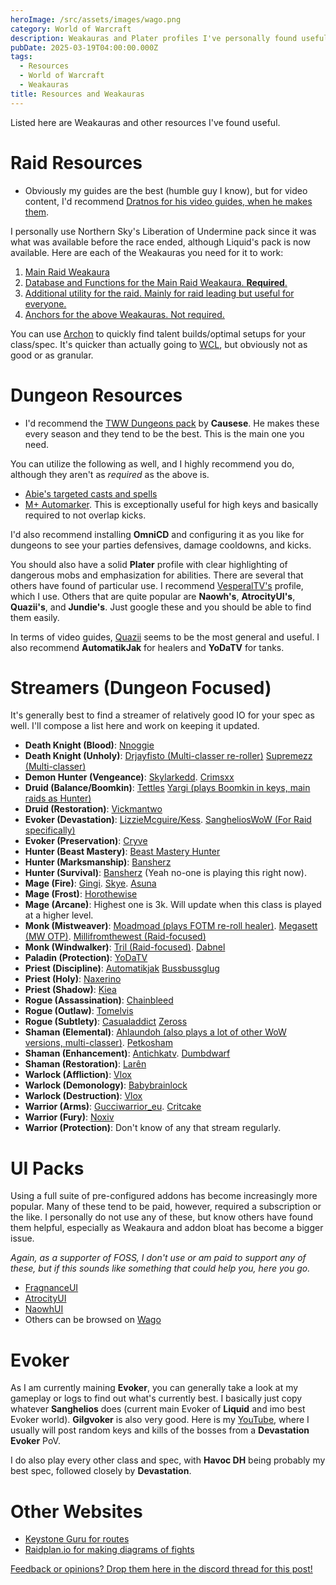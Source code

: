 ```yaml
---
heroImage: /src/assets/images/wago.png
category: World of Warcraft
description: Weakauras and Plater profiles I've personally found useful
pubDate: 2025-03-19T04:00:00.000Z
tags:
  - Resources
  - World of Warcraft
  - Weakauras
title: Resources and Weakauras
---
```


Listed here are Weakauras and other resources I've found useful.

# Raid Resources

* Obviously my guides are the best (humble guy I know), but for video content, I'd recommend <a href="https://www.youtube.com/@dratnos/videos">Dratnos for his video guides, when he makes them</a>.

I personally use Northern Sky's Liberation of Undermine pack since it was what was available before the race ended, although Liquid's pack is now available. Here are each of the Weakauras you need for it to work:

1. <a href="https://wago.io/Undermine"> Main Raid Weakaura</a> 
1. <a href="https://wago.io/NorthernSky">Database and Functions for the Main Raid Weakaura. **Required**.</a> 
1. <a href="https://wago.io/NSUndermine">Additional utility for the raid. Mainly for raid leading but useful for everyone.</a> 
1. <a href="https://wago.io/WeakAuraAnchors">Anchors for the above Weakauras. Not required.</a> 


You can use <a href="https://archon.gg">Archon</a> to quickly find talent builds/optimal setups for your class/spec. It's quicker than actually going to <a href="https://warcraftlogs.com">WCL</a>, but obviously not as good or as granular.

# Dungeon Resources

* I'd recommend the <a href="https://wago.io/twwdungeons">TWW Dungeons pack</a> by **Causese**. He makes these every season and they tend to be the best. This is the main one you need.

You can utilize the following as well, and I highly recommend you do, although they aren't as *required* as the above is.

* <a href="https://wago.io/dungeoncasts">Abie's targeted casts and spells</a>
* <a href="https://wago.io/3bViaBtT1">M+ Automarker</a>. This is exceptionally useful for high keys and basically required to not overlap kicks.

I'd also recommend installing **OmniCD** and configuring it as you like for dungeons to see your parties defensives, damage cooldowns, and kicks.

You should also have a solid **Plater** profile with clear highlighting of dangerous mobs and emphasization for abilities. There are several that others have found of particular use. I recommend <a href="https://wago.io/PerclknQY">VesperalTV's</a> profile, which I use. Others that are quite popular are **Naowh's**, **AtrocityUI's**, **Quazii's**, and **Jundie's**. Just google these and you should be able to find them easily.

In terms of video guides, <a href="https://www.youtube.com/@quaziiwow">Quazii</a> seems to be the most general and useful. I also recommend **AutomatikJak** for healers and **YoDaTV** for tanks.

# Streamers (Dungeon Focused)

It's generally best to find a streamer of relatively good IO for your spec as well. I'll compose a list here and work on keeping it updated.

* **Death Knight (Blood)**: <a href="https://www.twitch.tv/nnoggie">Nnoggie</a>
* **Death Knight (Unholy)**: <a href="https://www.twitch.tv/drjayfisto">Drjayfisto (Multi-classer re-roller)</a> <a href="https://www.twitch.tv/supremeqaq">Supremezz (Multi-classer)</a>
* **Demon Hunter (Vengeance)**: <a href="https://www.twitch.tv/skylarkedd">Skylarkedd</a>. <a href="https://www.twitch.tv/crimsxx">Crimsxx</a>
* **Druid (Balance/Boomkin)**: <a href="https://www.twitch.tv/tettles">Tettles</a> <a href="https://www.twitch.tv/yarrgi">Yargi (plays Boomkin in keys, main raids as Hunter)</a>
* **Druid (Restoration)**: <a href="https://www.twitch.tv/vickmantwo">Vickmantwo</a>
* **Evoker (Devastation)**: <a href="https://www.twitch.tv/kesslive">LizzieMcguire/Kess</a>. <a href="https://www.twitch.tv/sanghelioswow">SangheliosWoW (For Raid specifically)</a>
* **Evoker (Preservation)**: <a href="https://www.twitch.tv/cryve">Cryve</a>
* **Hunter (Beast Mastery)**: <a href="https://www.twitch.tv/videos/2412462485">Beast Mastery Hunter</a>
* **Hunter (Marksmanship)**: <a href="https://www.twitch.tv/bansherz">Bansherz</a>
* **Hunter (Survival)**: <a href="https://www.twitch.tv/bansherz">Bansherz</a> (Yeah no-one is playing this right now).
* **Mage (Fire)**: <a href="https://www.twitch.tv/gingitv">Gingi</a>. <a href="https://www.twitch.tv/skye_gamingtv">Skye</a>. <a href="https://www.twitch.tv/asuna_qt">Asuna</a>
* **Mage (Frost)**: <a href="https://www.twitch.tv/Holothewise_">Horothewise</a>
* **Mage (Arcane)**: Highest one is 3k. Will update when this class is played at a higher level.
* **Monk (Mistweaver)**: <a href="https://raider.io/characters/eu/draenor/Mistmoad">Moadmoad (plays FOTM re-roll healer)</a>. <a href="https://www.twitch.tv/megasett">Megasett (MW OTP)</a>. <a href="https://www.twitch.tv/millifromthewest">Millifromthewest (Raid-focused)</a>
* **Monk (Windwalker)**: <a href="Trilltko">Tril (Raid-focused)</a>. <a href="https://www.twitch.tv/dabnel">Dabnel</a>
* **Paladin (Protection)**: <a href="https://www.twitch.tv/yodatv">YoDaTV</a>
* **Priest (Discipline)**: <a href="https://www.twitch.tv/automaticjak">Automatikjak</a> <a href="https://www.twitch.tv/bussbusstv">Bussbussglug</a>
* **Priest (Holy)**: <a href="https://www.twitch.tv/naxerino">Naxerino</a>
* **Priest (Shadow)**: <a href="https://www.twitch.tv/hiea">Kiea</a>
* **Rogue (Assassination)**: <a href="https://www.twitch.tv/chainfeedxx">Chainbleed</a>
* **Rogue (Outlaw)**: <a href="https://www.twitch.tv/zac__________________">Tomelvis</a>
* **Rogue (Subtlety)**: <a href="https://www.twitch.tv/casualaddict_">Casualaddict</a> <a href="https://www.twitch.tv/zerossxd">Zeross</a>
* **Shaman (Elemental)**: <a href="https://www.twitch.tv/ahlaundoh">Ahlaundoh (also plays a lot of other WoW versions, multi-classer)</a>. <a href="https://www.twitch.tv/peettko">Petkosham</a>
* **Shaman (Enhancement)**: <a href="https://www.twitch.tv/antichkatv">Antichkatv</a>. <a href="https://www.twitch.tv/grtman15">Dumbdwarf</a>
* **Shaman (Restoration)**: <a href="https://www.twitch.tv/larentv">Larên</a>
* **Warlock (Affliction)**: <a href="https://www.twitch.tv/vlox_gaming">Vlox</a>
* **Warlock (Demonology)**: <a href="https://www.twitch.tv/babybrainlock">Babybrainlock</a>
* **Warlock (Destruction)**: <a href="https://www.twitch.tv/vlox_gaming">Vlox</a>
* **Warrior (Arms)**: <a href="https://www.twitch.tv/gucciwarrior_eu">Gucciwarrior_eu</a>. <a href="https://www.twitch.tv/critcakeeu">Critcake</a>
* **Warrior (Fury)**: <a href="https://www.twitch.tv/noxiv">Noxiv</a>
* **Warrior (Protection)**: Don't know of any that stream regularly.

# UI Packs

Using a full suite of pre-configured addons has become increasingly more popular. Many of these tend to be paid, however, required a subscription or the like. I personally do not use any of these, but know others have found them helpful, especially as Weakaura and addon bloat has become a bigger issue.

*Again, as a supporter of FOSS, I don't use or am paid to support any of these, but if this sounds like something that could help you, here you go.*

* <a href="https://uipacks.wago.io/pack/fragnanceui">FragnanceUI</a>
* <a href="https://uipacks.wago.io/pack/atrocityui">AtrocityUI</a>
* <a href="https://uipacks.wago.io/pack/naowhui">NaowhUI</a>
* Others can be browsed on <a href="https://uipacks.wago.io/search">Wago</a>




# Evoker

As I am currently maining **Evoker**, you can generally take a look at my gameplay or logs to find out what's currently best. I basically just copy whatever **Sanghelios** does (current main Evoker of **Liquid** and imo best Evoker world). **Gilgvoker** is also very good. Here is my <a href="https://www.youtube.com/@sean6793/videos">YouTube</a>, where I usually will post random keys and kills of the bosses from a **Devastation Evoker** PoV.

I do also play every other class and spec, with **Havoc DH** being probably my best spec, followed closely by **Devastation**.

# Other Websites

* <a href="https://keystone.guru/">Keystone Guru for routes</a>
* <a href="https://raidplan.io/">Raidplan.io for making diagrams of fights</a>

<a href="https://discord.com/channels/1353297912754602097/1353299160740401214">Feedback or opinions? Drop them here in the discord thread for this post!</a>